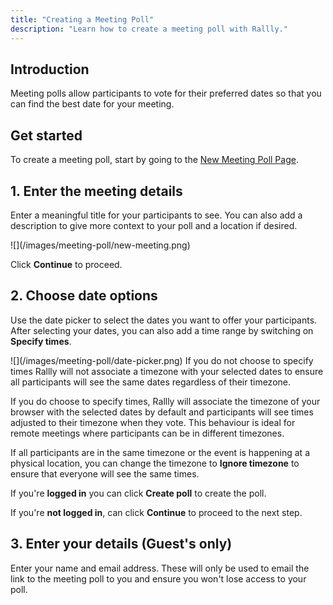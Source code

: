 ```yaml
---
title: "Creating a Meeting Poll"
description: "Learn how to create a meeting poll with Rallly."
---
```


## Introduction

Meeting polls allow participants to vote for their preferred dates so that you can find the best date for your meeting.

## Get started

To create a meeting poll, start by going to the [New Meeting Poll Page](https://rallly.co/new).

## 1. Enter the meeting details

Enter a meaningful title for your participants to see.
You can also add a description to give more context to your poll and a location if desired.

<Frame>![](/images/meeting-poll/new-meeting.png)</Frame>

Click **Continue** to proceed.

## 2. Choose date options

Use the date picker to select the dates you want to offer your participants.
After selecting your dates, you can also add a time range by switching on **Specify times**.

<Frame>![](/images/meeting-poll/date-picker.png)</Frame>

<Accordian title="How do I manage timezones?">
  If you do not choose to specify times Rallly will not associate a timezone with your selected dates to ensure
  all participants will see the same dates regardless of their timezone.

If you do choose to specify times, Rallly will associate the timezone of your browser with the selected dates by default
and participants will see times adjusted to their timezone when they vote. This behaviour is ideal for remote meetings where
participants can be in different timezones.

If all participants are in the same timezone or the event is happening at a physical location, you can change the timezone to **Ignore timezone**
to ensure that everyone will see the same times.

</Accordian>

If you're **logged in** you can click **Create poll** to create the poll.

If you're **not logged in**, can click **Continue** to proceed to the next step.

## 3. Enter your details (Guest's only)

Enter your name and email address.
These will only be used to email the link to the meeting poll to you and ensure you won't lose access to your poll.
